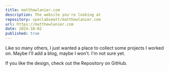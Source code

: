 ```yaml
---
title: matthewlanier.com
description: The website you're looking at
repository: speclabsmatt/matthewlanier.com
url: https://matthewlanier.com
date: 2024-10-02
published: true
---
```



Like so many others, I just wanted a place to collect some projects I worked on. Maybe I'll add a blog, maybe I won't. I'm not sure yet.

If you like the design, check out the Repository on GitHub.

